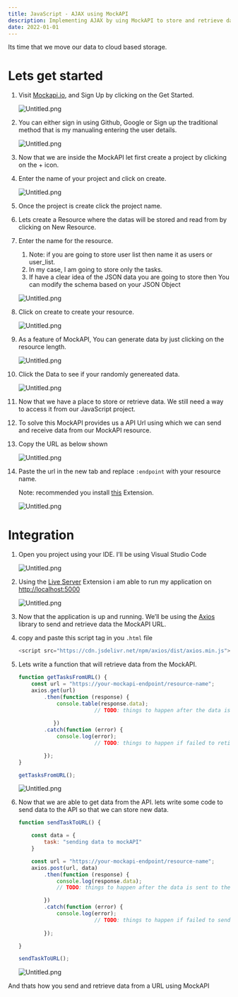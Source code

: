 ```yaml
---
title: JavaScript - AJAX using MockAPI
description: Implementing AJAX by uing MockAPI to store and retrieve data through a URL.
date: 2022-01-01
---
```


Its time that we move our data to cloud based storage.


# Lets get started

1. Visit [Mockapi.io](https://mockapi.io/), and Sign Up by clicking on the Get Started.

	![Untitled.png](https://res.cloudinary.com/duvqgequx/image/upload/v1693083579/portfolio-v2/14fae7ce-e14d-4709-adfa-29a7951b3acd_w0uaq2.png)

2. You can either sign in using Github, Google or Sign up the traditional method that is my manualing entering the user details.

	![Untitled.png](https://res.cloudinary.com/duvqgequx/image/upload/v1693083581/portfolio-v2/58c4a1df-9130-4a0b-a3e0-2f6e7fd0f5a1_bu1th1.png)

3. Now that we are inside the MockAPI let first create a project by clicking on the + icon.
4. Enter the name of your project and click on create.

	![Untitled.png](https://res.cloudinary.com/duvqgequx/image/upload/v1693083583/portfolio-v2/ee7f6173-4a44-4529-a7f1-584df2e702ce_l4qtit.png)

5. Once the project is create click the project name.
6. Lets create a Resource where the datas will be stored and read from by clicking on New Resource.
7. Enter the name for the resource.
	1. Note: if you are going to store user list then name it as users or user_list.
	2. In my case, I am going to store only the tasks.
	3. If have a clear idea of the JSON data you are going to store then You can modify the schema based on your JSON Object

	![Untitled.png](https://res.cloudinary.com/duvqgequx/image/upload/v1693083585/portfolio-v2/a66c7f67-fb6c-4127-a9b2-2ba902081b24_r1jt1e.png)

8. Click on create to create your resource.

	![Untitled.png](https://res.cloudinary.com/duvqgequx/image/upload/v1693083586/portfolio-v2/8989d20a-dfd9-4c7e-a0fc-ea8878bed1d8_kdme3b.png)

9. As a feature of MockAPI, You can generate data by just clicking on the resource length.

	![Untitled.png](https://res.cloudinary.com/duvqgequx/image/upload/v1693083588/portfolio-v2/3242c310-3635-4e96-a168-30dc48d2811b_qe5ncj.png)

10. Click the Data to see if your randomly genereated data.

	![Untitled.png](https://res.cloudinary.com/duvqgequx/image/upload/v1693083589/portfolio-v2/3284de39-d78c-4401-82b2-decdd70837fb_tn9dey.png)

11. Now that we have a place to store or retrieve data. We still need a way to access it from our JavaScript project.
12. To solve this  MockAPI provides us a API Url using which we can send and receive data from our MockAPI resource.
13. Copy the URL as below shown

	![Untitled.png](https://res.cloudinary.com/duvqgequx/image/upload/v1693083591/portfolio-v2/c3f34470-c022-44cd-9d6a-7d58be33a2a0_qdbeoa.png)

14. Paste the url in the new tab and replace `:endpoint` with your resource name.

	Note: recommended you install [this](https://chrome.google.com/webstore/detail/json-viewer/gbmdgpbipfallnflgajpaliibnhdgobh) Extension.


	![Untitled.png](https://res.cloudinary.com/duvqgequx/image/upload/v1693083593/portfolio-v2/e105d0d8-de15-44df-9915-b9e9295f2571_n4zbup.png)


# Integration

1. Open you project using your IDE. I’ll be using Visual Studio Code

	![Untitled.png](https://res.cloudinary.com/duvqgequx/image/upload/v1693083594/portfolio-v2/ae12bceb-db3e-45c1-b5a8-792e925e8d0c_e7kawd.png)

2. Using the [Live Server](https://marketplace.visualstudio.com/items?itemName=ritwickdey.LiveServer) Extension i am able to run my application on [http://localhost:5000](http://localhost:5000/)

	![Untitled.png](https://res.cloudinary.com/duvqgequx/image/upload/v1693083596/portfolio-v2/6a809214-6c07-4ce3-b6fb-38a16813ca95_ciskxb.png)

3. Now that the application is up and running. We’ll be using the [Axios](https://axios-http.com/docs/intro) library to send and retrieve data the MockAPI URL.
4. copy and paste this script tag in you `.html` file

	```javascript
	<script src="https://cdn.jsdelivr.net/npm/axios/dist/axios.min.js"></script>
	```

5. Lets write a function that will retrieve data from the MockAPI.

	```javascript
	function getTasksFromURL() {
	    const url = "https://your-mockapi-endpoint/resource-name";
	    axios.get(url)
	        .then(function (response) {
	            console.table(response.data);
							// TODO: things to happen after the data is retrieved from the MockAPI
		
		       })
	        .catch(function (error) {
	            console.log(error);
							// TODO: things to happen if failed to retieve data from the MockAPI
	
	        });
	}
	
	getTasksFromURL();
	```


	![Untitled.png](https://res.cloudinary.com/duvqgequx/image/upload/v1693083597/portfolio-v2/d4fb65ba-2db5-45e1-9c10-f401f301ce5e_soed9b.png)

6. Now that we are able to get data from the API. lets write some code to send data to the API so that we can store new data.

	```javascript
	function sendTaskToURL() {
	
	    const data = {
	        task: "sending data to mockAPI"
	    }
	
	    const url = "https://your-mockapi-endpoint/resource-name";
	    axios.post(url, data)
	        .then(function (response) {
	            console.log(response.data);
	            // TODO: things to happen after the data is sent to the MockAPI
	
	        })
	        .catch(function (error) {
	            console.log(error);
							// TODO: things to happen if failed to send data to the MockAPI
							
	        });
	
	}
	
	sendTaskToURL();
	```


	![Untitled.png](https://res.cloudinary.com/duvqgequx/image/upload/v1693083599/portfolio-v2/881f0e8d-e719-4985-a71e-b782a2eab2cf_xgexem.png)


And thats how you send and retrieve data from a URL using MockAPI

